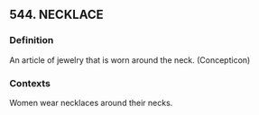## 544. NECKLACE
### Definition
An article of jewelry that is worn around the neck. (Concepticon)

### Contexts
Women wear necklaces around their necks.

